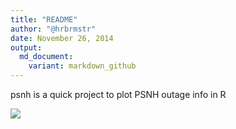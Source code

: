 ```yaml
---
title: "README"
author: "@hrbrmstr"
date: November 26, 2014
output:
  md_document:
    variant: markdown_github
---
```


psnh is a quick project to plot PSNH outage info in R

![](http://rud.is/dl/psnh.svg)